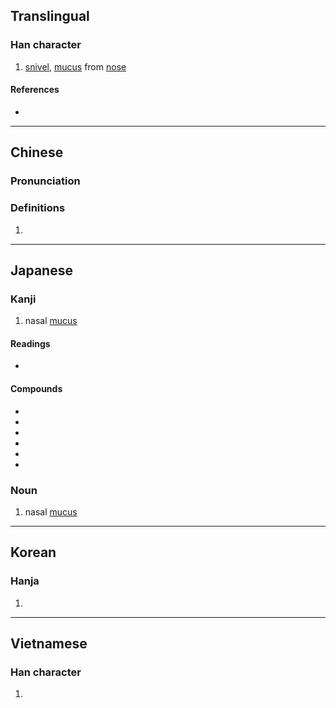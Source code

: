{{also|涕}}
{{character info/new}}
==Translingual==

===Han character===
{{Han char|rn=85|rad=水|as=06|sn=9|four=35132|canj=EKN|ids=⿰氵夷}}

# [[snivel]], [[mucus]] from [[nose]]

====References====
* {{Han ref|kx=0620.190|dkj=17387|dj=1017.010|hdz=31605.070|uh=6D1F|ud=27935|bh=CF70|bd=53104}}

----

==Chinese==
{{zh-forms}}

===Pronunciation===
{{zh-pron
|m=tì,yí
|c=tai3,ji4
|mc=y
|oc=y
|ma=
|cat=n
}}

===Definitions===
{{zh-hanzi}}

# {{rfdef|lang=zh}}

----

==Japanese==

===Kanji===
{{ja-kanji|grade=|rs=水06}}

# nasal [[mucus]]

====Readings====
* {{ja-readings|on=[[い]] (i)|kanon=[[てい]] (tei)|goon=[[たい]] (tai)|kun=[[はなじる]] (hanajiru)}}

{{wikipedia|lang=ja}}

====Compounds====
{{der-top|Compounds}}
* {{ja-r|青洟|あおばな|gloss=green snot hanging from a child's nose}}
* {{ja-r|涕洟|てい.い}}
* {{ja-r|洟垂|はなたれ}}
* {{ja-r|洟垂れ小僧|はなたれ こぞう}}
* {{ja-r|洟提灯|はなぢょうちん}}
* {{ja-r|水洟|みずばな|gloss=runny nose}}
{{der-bottom}}

===Noun===
{{ja-noun|はな}}

# nasal [[mucus]]

----

==Korean==

===Hanja===
{{ko-hanja|hangeul=이|eumhun=|rv=i|mr=i|y=i}}

# {{defn|lang=ko|sort=水06}}

----

==Vietnamese==

===Han character===
{{vi-readings|rs=水06| hanviet = dề}}

# {{defn|lang=vi|sort=水06}}